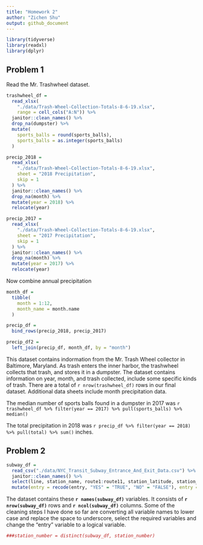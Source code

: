 ```yaml
---
title: "Homework 2"
author: "Zichen Shu"
output: github_document
---
```


```r
library(tidyverse)
library(readxl)
library(dplyr)
```

## Problem 1

Read the Mr. Trashwheel dataset.

```r
trashwheel_df = 
  read_xlsx(
    "./data/Trash-Wheel-Collection-Totals-8-6-19.xlsx",
    range = cell_cols("A:N")) %>% 
  janitor::clean_names() %>% 
  drop_na(dumpster) %>% 
  mutate(
    sports_balls = round(sports_balls),
    sports_balls = as.integer(sports_balls)
  )
```

```r
precip_2018 =
  read_xlsx(
    "./data/Trash-Wheel-Collection-Totals-8-6-19.xlsx",
    sheet = "2018 Precipitation",
    skip = 1
  ) %>% 
  janitor::clean_names() %>% 
  drop_na(month) %>% 
  mutate(year = 2018) %>% 
  relocate(year)
```

```r
precip_2017 =
  read_xlsx(
    "./data/Trash-Wheel-Collection-Totals-8-6-19.xlsx",
    sheet = "2017 Precipitation",
    skip = 1
  ) %>% 
  janitor::clean_names() %>% 
  drop_na(month) %>% 
  mutate(year = 2017) %>% 
  relocate(year)
```

Now combine annual precipitation

```r
month_df =
  tibble(
    month = 1:12,
    month_name = month.name
  )

precip_df = 
  bind_rows(precip_2018, precip_2017)

precip_df2 = 
  left_join(precip_df, month_df, by = "month")
```

This dataset contains indormation from the Mr. Trash Wheel collector in Baltimore, Maryland. As trash enters the inner harbor, the trashwheel collects that trash, and stores it in a dumpster. The dataset contains information on year, month, and trash collected, include some specific kinds of trash. There are a total of `r nrow(trashwheel_df)` rows in our final dataset. Additional data sheets include month precipitation data.

The median number of sports balls found in a dumpster in 2017 was `r trashwheel_df %>% filter(year == 2017) %>% pull(sports_balls) %>% median()`

The total precipitation in 2018 was `r precip_df %>% filter(year == 2018) %>% pull(total) %>% sum()` inches.



## Problem 2

```r
subway_df = 
  read_csv("./data/NYC_Transit_Subway_Entrance_And_Exit_Data.csv") %>% 
  janitor::clean_names() %>% 
  select(line, station_name, route1:route11, station_latitude, station_longitude, entry, vending, entrance_type, ada) %>% 
  mutate(entry = recode(entry, "YES" = "TRUE", "NO" = "FALSE"), entry = as.logical(entry))

```

The dataset contains these **`r names(subway_df)`** variables. It consists of **`r nrow(subway_df)`** rows and **`r ncol(subway_df)`** columns. Some of the cleaning steps I have done so far are converting all variable names to lower case and replace the space to underscore, select the required variables and change the "entry" variable to a logical variable.

```r
###station_number = distinct(subway_df, station_number)



```











